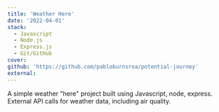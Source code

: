 ```yaml
---
title: 'Weather Here'
date: '2022-04-01'
stack:
  - Javascript
  - Node.js
  - Express.js
  - Git/GitHub
cover:
github: 'https://github.com/pabloburnsroa/potential-journey'
external:
---
```


A simple weather "here" project built using Javascript, node, express. External API calls for weather data, including air quality.
